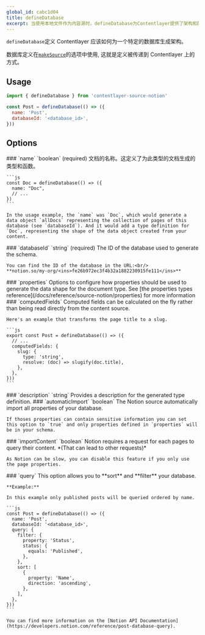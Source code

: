 ```yaml
---
global_id: cabc1d04
title: defineDatabase
excerpt: 当使用本地文件作为内容源时，defineDatabase为Contentlayer提供了架构和配置。
---
```


`defineDatabase`定义 Contentlayer 应该如何为一个特定的数据库生成架构。

数据库定义在[`makeSource`](/docs/reference/source-notion/make-source)的选项中使用, 这就是定义被传递到 Contentlayer 上的方式。

## Usage

```js
import { defineDatabase } from 'contentlayer-source-notion'

const Post = defineDatabase(() => ({
  name: 'Post',
  databaseId: '<database_id>',
}))
```

## Options

<OptionsTable>
  <OptionTitle>
    ### `name`
    `boolean` (required)
  </OptionTitle>
  <OptionDescription>
    文档的名称。这定义了为此类型的文档生成的类型和函数。

    ```js
    const Doc = defineDatabase(() => ({
      name: "Doc",
      // ...
    })
    ```

    In the usage example, the `name` was `Doc`, which would generate a data object `allDocs` representing the collection of pages of this database (see `databaseId`). And it would add a type definition for `Doc`, representing the shape of the data object created from your content.

  </OptionDescription>
  <OptionTitle>
    ### `databaseId`
    `string` (required)
  </OptionTitle>
  <OptionDescription>
    The ID of the database used to generate the schema.

    You can find the ID of the database in the URL:<br/>
    **notion.so/my-org/<ins>fe26b972ec3f4b32a1882230915fe111</ins>**

  </OptionDescription>
  <OptionTitle>
    ### `properties`

  </OptionTitle>
  <OptionDescription>
    Options to configure how properties should be used to generate the data shape for the document type. See [the properties types reference](/docs/reference/source-notion/properties) for more information
  </OptionDescription>
  <OptionTitle>
    ### `computedFields`

  </OptionTitle>
  <OptionDescription>
    Computed fields can be calculated on the fly rather than being read directly from the content source.

    Here's an example that transforms the page title to a slug.

    ```js
    export const Post = defineDatabase(() => ({
      // ...
      computedFields: {
        slug: {
          type: 'string',
          resolve: (doc) => slugify(doc.title),
        },
      },
    }))
    ```

  </OptionDescription>
  <OptionTitle>
    ### `description`
    `string`
  </OptionTitle>
  <OptionDescription>
    Provides a description for the generated type definition.
  </OptionDescription>
  <OptionTitle>
    ### `automaticImport`
    `boolean`
  </OptionTitle>
  <OptionDescription>
    The Notion source automatically import all properties of your database.

    If thoses properties can contain sensitive information you can set this option to `true` and only properties defined in `properties` will be in your schema.

  </OptionDescription>
  <OptionTitle>
    ### `importContent`
    `boolean`
  </OptionTitle>
  <OptionDescription>
    Notion requires a request for each pages to query their content. *(That can lead to other requests)*

    As Notion can be slow, you can disable this feature if you only use the page properties.

  </OptionDescription>
  <OptionTitle>
    ### `query`

  </OptionTitle>
  <OptionDescription>
    This option allows you to **sort** and **filter** your database.

    **Example:**

    In this example only published posts will be queried ordered by name.

    ```js
    const Post = defineDatabase(() => ({
      name: 'Post',
      databaseId: '<database_id>',
      query: {
        filter: {
          property: 'Status',
          status: {
            equals: 'Published',
          },
        },
        sort: [
          {
            property: 'Name',
            direction: 'ascending',
          },
        ],
      },
    }))
    ```

    You can find more information on the [Notion API Documentation](https://developers.notion.com/reference/post-database-query).

  </OptionDescription>
</OptionsTable>
